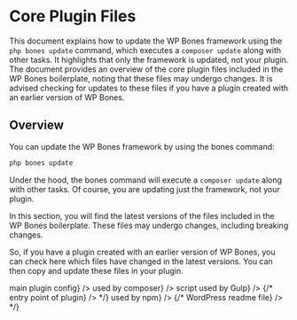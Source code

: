 
# Core Plugin Files

This document explains how to update the WP Bones framework using the `php bones update` command, which executes a `composer update` along with other tasks. It highlights that only the framework is updated, not your plugin. The document provides an overview of the core plugin files included in the WP Bones boilerplate, noting that these files may undergo changes. It is advised checking for updates to these files if you have a plugin created with an earlier version of WP Bones.

## Overview

You can update the WP Bones framework by using the bones command:
  
```bash copy
php bones update
```

Under the hood, the bones command will execute a `composer update` along with other tasks.
Of course, you are updating just the framework, not your plugin.

In this section, you will find the latest versions of the files included in the WP Bones boilerplate. These files may undergo changes, including breaking changes.

So, if you have a plugin created with an earlier version of WP Bones, you can check here which files have changed in the latest versions. You can then copy and update these files in your plugin.

<FileTree>
  <FileTree.Folder name="myPlugin" defaultOpen>
    <FileTree.Folder name="config" defaultOpen>
      <FileTree.File name={<FileTreeLabel type="file" href="./config/plugin" name="plugin.php" color="yellow">main plugin config</FileTreeLabel>} />
    </FileTree.Folder>
    <FileTree.File name={<FileTreeLabel type="file" href="./composer-json" name="composer.json" color="yellow">used by composer</FileTreeLabel>} />
    <FileTree.File name={<FileTreeLabel type="file" href="./gulpfile-js" name="gulpfile.js">script used by Gulp</FileTreeLabel>} />
    {/* <FileTree.File name={<FileTreeLabel type="file" name="{your-plugin-name}.php">entry point of plugin</FileTreeLabel>} /> */}
    <FileTree.File name={<FileTreeLabel type="file" href="./package-json" name="package.json">used by npm</FileTreeLabel>} />
    {/* <FileTree.File name={<FileTreeLabel type="file" name="readme.txt">WordPress readme file</FileTreeLabel>} /> */}
  </FileTree.Folder>
</FileTree>